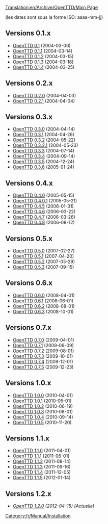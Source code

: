 [[Translation:en/Archive/OpenTTD/Main Page]]


(les dates sont sous la forme ISO: aaaa-mm-jj)

==Versions 0.1.x==
*[[fr/Archive/OpenTTD/OpenTTD 0.1|OpenTTD 0.1]] (2004-03-06)
*[[fr/Archive/OpenTTD/OpenTTD 0.1.1|OpenTTD 0.1.1]] (2004-03-14)
*[[fr/Archive/OpenTTD/OpenTTD 0.1.2|OpenTTD 0.1.2]] (2004-03-15)
*[[fr/Archive/OpenTTD/OpenTTD 0.1.3|OpenTTD 0.1.3]] (2004-03-18)
*[[fr/Archive/OpenTTD/OpenTTD 0.1.4|OpenTTD 0.1.4]] (2004-03-25)

==Versions 0.2.x==
*[[fr/Archive/OpenTTD/OpenTTD 0.2.0|OpenTTD 0.2.0]] (2004-04-03)
*[[fr/Archive/OpenTTD/OpenTTD 0.2.1|OpenTTD 0.2.1]] (2004-04-04)

==Versions 0.3.x==
*[[fr/Archive/OpenTTD/OpenTTD 0.3.0|OpenTTD 0.3.0]] (2004-04-14)
*[[fr/Archive/OpenTTD/OpenTTD 0.3.1|OpenTTD 0.3.1]] (2004-04-26)
*[[fr/Archive/OpenTTD/OpenTTD 0.3.2|OpenTTD 0.3.2]] (2004-05-22)
*[[fr/Archive/OpenTTD/OpenTTD 0.3.2.1|OpenTTD 0.3.2.1]] (2004-05-23)
*[[fr/Archive/OpenTTD/OpenTTD 0.3.3|OpenTTD 0.3.3]] (2004-07-14)
*[[fr/Archive/OpenTTD/OpenTTD 0.3.4|OpenTTD 0.3.4]] (2004-09-14)
*[[fr/Archive/OpenTTD/OpenTTD 0.3.5|OpenTTD 0.3.5]] (2004-12-24)
*[[fr/Archive/OpenTTD/OpenTTD 0.3.6|OpenTTD 0.3.6]] (2005-01-24)

==Versions 0.4.x==
*[[fr/Archive/OpenTTD/OpenTTD 0.4.0|OpenTTD 0.4.0]] (2005-05-15)
*[[fr/Archive/OpenTTD/OpenTTD 0.4.0.1|OpenTTD 0.4.0.1]] (2005-05-21)
*[[fr/Archive/OpenTTD/OpenTTD 0.4.5|OpenTTD 0.4.5]] (2006-01-31)
*[[fr/Archive/OpenTTD/OpenTTD 0.4.6|OpenTTD 0.4.6]] (2006-03-22)
*[[fr/Archive/OpenTTD/OpenTTD 0.4.7|OpenTTD 0.4.7]] (2006-03-26)
*[[fr/Archive/OpenTTD/OpenTTD 0.4.8|OpenTTD 0.4.8]] (2006-08-12)

==Versions 0.5.x==
*[[fr/Archive/OpenTTD/OpenTTD 0.5.0|OpenTTD 0.5.0]] (2007-02-27)
*[[fr/Archive/OpenTTD/OpenTTD 0.5.1|OpenTTD 0.5.1]] (2007-04-20)
*[[fr/Archive/OpenTTD/OpenTTD 0.5.2|OpenTTD 0.5.2]] (2007-05-29)
*[[fr/Archive/OpenTTD/OpenTTD 0.5.3|OpenTTD 0.5.3]] (2007-09-15)

==Versions 0.6.x==
*[[fr/Archive/OpenTTD/OpenTTD 0.6.0|OpenTTD 0.6.0]] (2008-04-01)
*[[fr/Archive/OpenTTD/OpenTTD 0.6.1|OpenTTD 0.6.1]] (2008-06-01)
*[[fr/Archive/OpenTTD/OpenTTD 0.6.2|OpenTTD 0.6.2]] (2008-08-01)
*[[fr/Archive/OpenTTD/OpenTTD 0.6.3|OpenTTD 0.6.3]] (2008-10-01)

==Versions 0.7.x==
*[[fr/Archive/OpenTTD/OpenTTD 0.7.0|OpenTTD 0.7.0]] (2009-04-01)
*[[fr/Archive/OpenTTD/OpenTTD 0.7.1|OpenTTD 0.7.1]] (2009-06-09)
*[[fr/Archive/OpenTTD/OpenTTD 0.7.2|OpenTTD 0.7.2]] (2009-08-01)
*[[fr/Archive/OpenTTD/OpenTTD 0.7.3|OpenTTD 0.7.3]] (2009-10-01)
*[[fr/Archive/OpenTTD/OpenTTD 0.7.4|OpenTTD 0.7.4]] (2009-12-01)
*[[fr/Archive/OpenTTD/OpenTTD 0.7.5|OpenTTD 0.7.5]] (2009-12-23)

==Versions 1.0.x==
*[[fr/Archive/OpenTTD/OpenTTD 1.0.0|OpenTTD 1.0.0]] (2010-04-01)
*[[fr/Archive/OpenTTD/OpenTTD 1.0.1|OpenTTD 1.0.1]] (2010-05-01)
*[[fr/Archive/OpenTTD/OpenTTD 1.0.2|OpenTTD 1.0.2]] (2010-06-19)
*[[fr/Archive/OpenTTD/OpenTTD 1.0.3|OpenTTD 1.0.3]] (2010-08-01)
*[[fr/Archive/OpenTTD/OpenTTD 1.0.4|OpenTTD 1.0.4]] (2010-09-14)
*[[fr/Archive/OpenTTD/OpenTTD 1.0.5|OpenTTD 1.0.5]] (2010-11-20)

==Versions 1.1.x==
*[[fr/Archive/OpenTTD/OpenTTD 1.1.0|OpenTTD 1.1.0]] (2011-04-01)
*[[fr/Archive/OpenTTD/OpenTTD 1.1.1|OpenTTD 1.1.1]] (2011-06-01)
*[[fr/OpenTTD 1.1.2|OpenTTD 1.1.2]] (2011-08-14)
*[[fr/OpenTTD 1.1.3|OpenTTD 1.1.3]] (2011-09-16)
*[[fr/OpenTTD 1.1.4|OpenTTD 1.1.4]] (2011-12-05)
*[[fr/OpenTTD 1.1.5|OpenTTD 1.1.5]] (2012-01-14)

==Versions 1.2.x==
*''[[fr/OpenTTD 1.2.0|OpenTTD 1.2.0]] (2012-04-15) (Actuelle)''


[[Category:fr/Manual/Installation]]